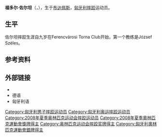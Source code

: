 {{Unreferenced|time=2021-09-09T20:45:46+00:00}}
{{eastern name order|[[匈牙利语|匈牙利语]]}}

{{MedalTop}}
{{MedalCountry | {{HUN}} }}
{{MedalSport | 男子[[古典式摔跤|古典式摔跤]]}}
{{MedalSilver | [[2008年夏季奧林匹克運動會|2008年北京]] | [[2008年夏季奧林匹克運動會摔跤比賽|84公斤級]]}}
{{MedalBottom}}

'''福多尔·佐尔坦'''（{{lang-hu|Fodor Zoltán}}，{{bd|1985年|7月29日|}}），生于[[布达佩斯|布达佩斯]]，[[匈牙利|匈牙利]][[摔跤|摔跤]]运动员。

== 生平 ==
佐尔坦摔跤生涯自九岁在Ferencvárosi Torna Club开始，第一个教练是József Széles。

== 参考资料 ==
{{reflist}}

== 外部链接 ==
* {{cite web|url=http://results.beijing2008.cn/WRM/CHI/BIO/Athlete/7/232167.shtml |title=2008年北京奥运会运动员资料 |publisher=第29届奥林匹克运动会组织委员会 |accessdate=2009-03-10 |archiveurl=https://web.archive.org/web/20080929182339/http://results.beijing2008.cn/WRM/CHI/BIO/Athlete/7/232167.shtml |archivedate=2008-09-29 |deadurl=yes }}
*德语 {{cite web|url=http://www.iat.uni-leipzig.de/datenbanken/dbwrest/daten.php?spid=E348A7C03B7D4D39BB81B4BF4F436459|title=福多尔·佐尔坦|publisher=莱比锡大学|accessdate=2009-03-10}}{{dead link|date=2018年4月 |bot=InternetArchiveBot |fix-attempted=yes }}
*匈牙利语 {{cite web|url=http://www.webspawner.com/users/birkozas/fodorzoltan.html|title=佐尔坦照片|accessdate=2009-03-10|archive-date=2017-08-20|archive-url=https://web.archive.org/web/20170820024921/http://www.webspawner.com/users/birkozas/fodorzoltan.html|dead-url=no}}

{{Authority control}}
{{DEFAULTSORT:Fodor, Zoltan}}
[[Category:匈牙利男子摔跤运动员|Category:匈牙利男子摔跤运动员]]
[[Category:匈牙利奥运摔跤运动员|Category:匈牙利奥运摔跤运动员]]
[[Category:2008年夏季奥林匹克运动会摔跤运动员|Category:2008年夏季奥林匹克运动会摔跤运动员]]
[[Category:2008年夏季奧林匹克運動會獎牌得主|Category:2008年夏季奧林匹克運動會獎牌得主]]
[[Category:奥林匹克运动会摔跤奖牌得主|Category:奥林匹克运动会摔跤奖牌得主]]
[[Category:匈牙利奧林匹克運動會銀牌得主|Category:匈牙利奧林匹克運動會銀牌得主]]